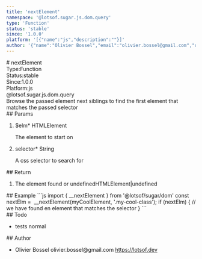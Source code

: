 ```yaml
---
title: 'nextElement'
namespace: '@lotsof.sugar.js.dom.query'
type: 'Function'
status: 'stable'
since: '1.0.0'
platform: '[{"name":"js","description":""}]'
author: '{"name":"Olivier Bossel","email":"olivier.bossel@gmail.com","url":"https://lotsof.dev"}'
---
```

<div class="docmap-mdx">
# nextElement
<div class="_metas">
<div class="_type"><span class="_type-label">Type:</span><span class="_type-value">Function</span></div>
<div class="_status"><span class="_status-label">Status:</span><span class="_status-value -stable">stable</span></div>
<div class="_since"><span class="_since-label">Since:</span><span class="_since-value">1.0.0</span></div>
<div class="_platform"><span class="_platform-label">Platform:</span><span class="_platform-value -js">js</span></div>
</div>
<div class="_namespace">@lotsof.sugar.js.dom.query</div>
<div class="_description">
Browse the passed element next siblings to find the first element that matches the passed selector
</div>
<div class="_params">
## Params
<ol class="_list">
<li class="_item">
<span class="_name">$elm<span class="_required">*</span></span><span class="_default"></span> <span class="_type">HTMLElement</span>
<p class="_description">The element to start on</p>
</li>
<li class="_item">
<span class="_name">selector<span class="_required">*</span></span><span class="_default"></span> <span class="_type">String</span>
<p class="_description">A css selector to search for</p>
</li>
</ol>
</div>
<div class="_return">
## Return
<ol class="_list">
<li class="_item">
<span class="_description">The element found or undefined</span><span class="_default"></span><span class="_type">HTMLElement&vert;undefined</span>
</li>
</ol>
</div>
<div class="_examples">
## Example
```js
import { __nextElement } from '@lotsof/sugar/dom'
const nextElm =  __nextElement(myCoolElement, '.my-cool-class');
if (nextElm) {
		// we have found en element that matches the selector
}
```
</div>
<div class="_todo">
## Todo
<ul class="_list">
<li class="_item">
<span class="_description">tests</span>
<span class="_priority -normal">normal</span>
</li>
</ul>
</div>
<div class="_author">
## Author
<ul class="_list">
<li class="_item">
<span class="_name">Olivier Bossel</span>
<span class="_email">olivier.bossel@gmail.com</span>
<a href="https://lotsof.dev" target="_blank" class="_url">https://lotsof.dev</a>
</li>
</ul>
</div>
</div>